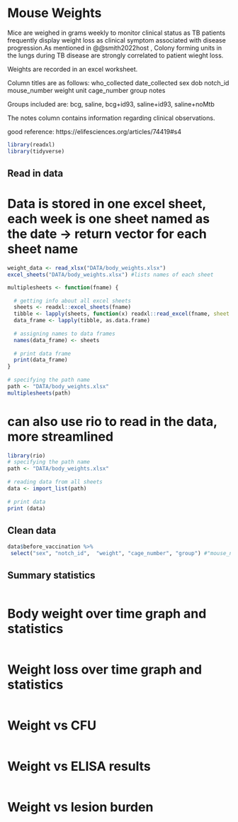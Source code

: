 # Mouse Weights

Mice are weighed in grams weekly to monitor clinical status as TB patients frequently display weight loss as clinical symptom associated with disease progression.As mentioned in @@smith2022host  , Colony forming units in the lungs during TB disease are strongly correlated to patient wieght loss.

Weights are recorded in an excel worksheet. 

Column titles are as follows: who_collected	date_collected	sex	dob	notch_id	mouse_number	weight	unit	cage_number	group	notes

Groups included are: bcg, saline, bcg+id93, saline+id93, saline+noMtb

The notes column contains information regarding clinical observations. 

good reference: https://elifesciences.org/articles/74419#s4

```r
library(readxl)
library(tidyverse)
```

## Read in data

# Data is stored in one excel sheet, each week is one sheet named as the date -> return vector for each sheet name 

```r
weight_data <- read_xlsx("DATA/body_weights.xlsx")
excel_sheets("DATA/body_weights.xlsx") #lists names of each sheet

multiplesheets <- function(fname) {
   
  # getting info about all excel sheets
  sheets <- readxl::excel_sheets(fname)
  tibble <- lapply(sheets, function(x) readxl::read_excel(fname, sheet = x))
  data_frame <- lapply(tibble, as.data.frame)
    
  # assigning names to data frames
  names(data_frame) <- sheets
    
  # print data frame
  print(data_frame)
}
  
# specifying the path name
path <- "DATA/body_weights.xlsx"
multiplesheets(path)
```

# can also use rio to read in the data, more streamlined
```r
library(rio)
# specifying the path name
path <- "DATA/body_weights.xlsx"
  
# reading data from all sheets
data <- import_list(path)
  
# print data
print (data)
```


## Clean data
```r
data$before_vaccination %>%
 select("sex", "notch_id",  "weight", "cage_number", "group") #"mouse_number" it couldn't find this for some reason 
```

## Summary statistics
```r

```


# Body weight over time graph and statistics
```r

```

# Weight loss over time graph and statistics 
```r

```

# Weight vs CFU
```r

```

# Weight vs ELISA results 
```r

```

# Weight vs lesion burden
```r

```

